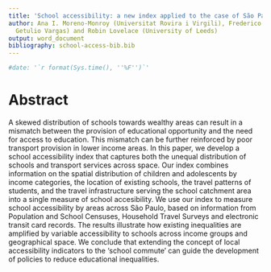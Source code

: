 ```yaml
---
title: 'School accessibility: a new index applied to the case of São Paulo'
author: Ana I. Moreno-Monroy (Universitat Rovira i Virgili), Frederico R. Ramos (Fundação
  Getulio Vargas) and Robin Lovelace (University of Leeds)
output: word_document
bibliography: school-access-bib.bib
---
```


```r
#date: '`r format(Sys.time(), ''%F'')`'
```


# Abstract

A skewed distribution of schools towards wealthy areas can result in a mismatch between the provision of educational opportunity and the need for access to education.
This mismatch can be further reinforced by poor transport provision in lower income areas.
In this paper, we develop a school accessibility index that captures both the unequal distribution of schools and transport services across space.
Our index combines information on the spatial distribution of children and adolescents by income categories, the location of existing schools, the travel patterns of students, and the travel infrastructure serving the school catchment area into a single measure of school accesibility. We use our index to measure school accessibility by areas across São Paulo, based on information from Population and School Censuses, Household Travel Surveys and electronic transit card records.
The results illustrate how existing inequalities are amplified by variable accessibility to schools across income groups and geographical space. 
We conclude that extending the concept of local accessibility indicators to the 'school commute' can guide the development of policies to reduce educational inequalities.


<!-- # Introduction

**Contents:**

- Motivations
- General measures of accessibility
- School accessibility

...

Travel to school is an everyday reality for millions of young people around the world.
The mode, duration, safety, comfort and pollution levels of this trip has huge
impacts on the future generation, yet has received relatively little academic
attention.


Travel options are vital for ensuring a more equitable supply of
educational opportunity to diverse groups. Conversely, poor accessibility
to deprived area can reinforce social inequalities, with long-term implications.
Based on this emerging context, this paper develops a school accessibility index
for local areas.

The first well-known attempt to define accessibility quantitatively was by @ingram1971concept, which presented a range of measures related to distance (Euclidean and network), barriers and different functions representing distance decay.

This early work made the distinction between accessibility indexes that apply to zones or single 'desire lines':
"relative accessibility is defined as a measure of the effort of overcoming spatial separation between two points, while the integral accessibility is defined as a measure of the effort of overcoming spatial separation between a point and all other points within an area"
[@allen1993accesibility]. 



# Method: measuring school accessibility

$$
\tau=2
$$

# Results

# Discussion

# Conclusion

# References

--> 
